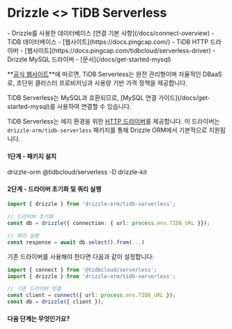 
# Drizzle \<\> TiDB Serverless

<Prerequisites>
- Drizzle를 사용한 데이터베이스 [연결 기본 사항](/docs/connect-overview)
- TiDB 데이터베이스 - [웹사이트](https://docs.pingcap.com/)
- TiDB HTTP 드라이버 - [웹사이트](https://docs.pingcap.com/tidbcloud/serverless-driver)
- Drizzle MySQL 드라이버 - [문서](/docs/get-started-mysql)
</Prerequisites>

**[공식 웹사이트](https://www.pingcap.com/tidb-serverless/)**에 따르면, TiDB Serverless는 완전 관리형이며 자율적인 DBaaS로, 초단위 클러스터 프로비저닝과 사용량 기반 가격 정책을 제공합니다.

<Callout type="info" emoji="ℹ️">
TiDB Serverless는 MySQL과 호환되므로, [MySQL 연결 가이드](/docs/get-started-mysql)를 사용하여 연결할 수 있습니다.
</Callout>

TiDB Serverless는 에지 환경을 위한 [HTTP 드라이버](https://docs.pingcap.com/tidbcloud/serverless-driver)를 제공합니다. 이 드라이버는 `drizzle-orm/tidb-serverless` 패키지를 통해 Drizzle ORM에서 기본적으로 지원됩니다.


#### 1단계 - 패키지 설치

<Npm>
drizzle-orm @tidbcloud/serverless
-D drizzle-kit
</Npm>


#### 2단계 - 드라이버 초기화 및 쿼리 실행

```typescript
import { drizzle } from 'drizzle-orm/tidb-serverless';

// 드라이버 초기화
const db = drizzle({ connection: { url: process.env.TIDB_URL }});

// 쿼리 실행
const response = await db.select().from(...)
```

기존 드라이버를 사용해야 한다면 다음과 같이 설정합니다:
```typescript
import { connect } from '@tidbcloud/serverless';
import { drizzle } from 'drizzle-orm/tidb-serverless';

// 기존 드라이버 연결
const client = connect({ url: process.env.TIDB_URL });
const db = drizzle({ client });
```


#### 다음 단계는 무엇인가요?

<WhatsNextPostgres/>



